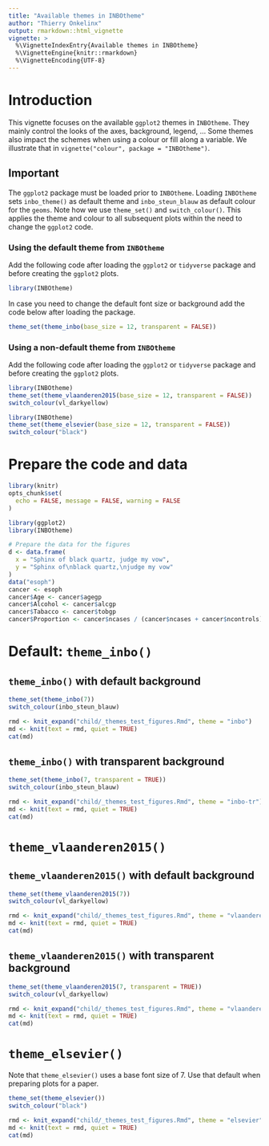 ```yaml
---
title: "Available themes in INBOtheme"
author: "Thierry Onkelinx"
output: rmarkdown::html_vignette
vignette: >
  %\VignetteIndexEntry{Available themes in INBOtheme}
  %\VignetteEngine{knitr::rmarkdown}
  %\VignetteEncoding{UTF-8}
---
```


# Introduction

This vignette focuses on the available `ggplot2` themes in `INBOtheme`.
They mainly control the looks of the axes, background, legend, ...
Some themes also impact the schemes when using a colour or fill along a variable.
We illustrate that in `vignette("colour", package = "INBOtheme")`.

## Important

The `ggplot2` package must be loaded prior to `INBOtheme`.
Loading `INBOtheme` sets `inbo_theme()` as default theme and `inbo_steun_blauw` as default colour for the `geoms`.
Note how we use `theme_set()` and `switch_colour()`.
This applies the theme and colour to all subsequent plots within the need to change the `ggplot2` code.

### Using the default theme from `INBOtheme`

Add the following code after loading the `ggplot2` or `tidyverse` package and before creating the `ggplot2` plots.

```r
library(INBOtheme)
```

In case you need to change the default font size or background add the code below after loading the package.

```r
theme_set(theme_inbo(base_size = 12, transparent = FALSE))
```


### Using a non-default theme from `INBOtheme`

Add the following code after loading the `ggplot2` or `tidyverse` package and before creating the `ggplot2` plots.

```r
library(INBOtheme)
theme_set(theme_vlaanderen2015(base_size = 12, transparent = FALSE))
switch_colour(vl_darkyellow)
```

```r
library(INBOtheme)
theme_set(theme_elsevier(base_size = 12, transparent = FALSE))
switch_colour("black")
```

# Prepare the code and data

```r
library(knitr)
opts_chunk$set(
  echo = FALSE, message = FALSE, warning = FALSE
)
```

```r
library(ggplot2)
library(INBOtheme)
```

```r
# Prepare the data for the figures
d <- data.frame(
  x = "Sphinx of black quartz, judge my vow",
  y = "Sphinx of\nblack quartz,\njudge my vow"
)
data("esoph")
cancer <- esoph
cancer$Age <- cancer$agegp
cancer$Alcohol <- cancer$alcgp
cancer$Tabacco <- cancer$tobgp
cancer$Proportion <- cancer$ncases / (cancer$ncases + cancer$ncontrols)
```

# Default: `theme_inbo()`

## `theme_inbo()` with default background

```r
theme_set(theme_inbo(7))
switch_colour(inbo_steun_blauw)
```

```r
rmd <- knit_expand("child/_themes_test_figures.Rmd", theme = "inbo")
md <- knit(text = rmd, quiet = TRUE)
cat(md)
```

## `theme_inbo()` with transparent background

```r
theme_set(theme_inbo(7, transparent = TRUE))
switch_colour(inbo_steun_blauw)
```

```r
rmd <- knit_expand("child/_themes_test_figures.Rmd", theme = "inbo-tr")
md <- knit(text = rmd, quiet = TRUE)
cat(md)
```

# `theme_vlaanderen2015()`

## `theme_vlaanderen2015()` with default background

```r
theme_set(theme_vlaanderen2015(7))
switch_colour(vl_darkyellow)
```

```r
rmd <- knit_expand("child/_themes_test_figures.Rmd", theme = "vlaanderen")
md <- knit(text = rmd, quiet = TRUE)
cat(md)
```

## `theme_vlaanderen2015()` with transparent background

```r
theme_set(theme_vlaanderen2015(7, transparent = TRUE))
switch_colour(vl_darkyellow)
```

```r
rmd <- knit_expand("child/_themes_test_figures.Rmd", theme = "vlaanderen-tr")
md <- knit(text = rmd, quiet = TRUE)
cat(md)
```

# `theme_elsevier()`

Note that `theme_elsevier()` uses a base font size of 7.
Use that default when preparing plots for a paper.

```r
theme_set(theme_elsevier())
switch_colour("black")
```

```r
rmd <- knit_expand("child/_themes_test_figures.Rmd", theme = "elsevier")
md <- knit(text = rmd, quiet = TRUE)
cat(md)
```
